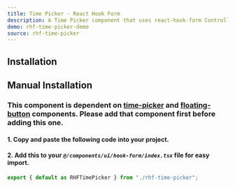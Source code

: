 ```yaml
---
title: Time Picker - React Hook Form
description: A Time Picker component that uses react-hook-form Controller.
demo: rhf-time-picker-demo
source: rhf-time-picker
---
```


## Installation
<ComponentInstallation name="rhf-time-picker" />

## Manual Installation
### This component is dependent on [time-picker](/docs/components/inputs/time-picker) and [floating-button](/docs/components/buttons/floating-button) components. Please add that component first before adding this one.

#### 1. Copy and paste the following code into your project.

<ComponentSource name="rhf-time-picker" filePath="@/components/ui/hook-form/rhf-time-picker.tsx"/>

#### 2. Add this to your *`@/components/ui/hook-form/index.tsx`* file for easy import.
```ts
export { default as RHFTimePicker } from "./rhf-time-picker";
```
